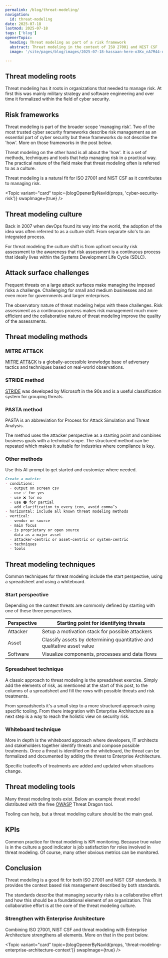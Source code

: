 ```yaml
---
permalink: /blog/threat-modeling/
navigation:
  id: threat-modeling
date: 2025-07-18
lastmod: 2025-07-18
tags: ['blog']
openerTopic:
  heading: Threat modeling as part of a risk framework
  abstract: Threat modeling in the context of ISO 27001 and NIST CSF
  image: '/site/pages/blog/images/2025-07-18-hassaan-here-o3Kx_nA7M44-unsplash.jpg'

---
```



## Threat modeling roots

Threat modeling has it roots in organizations that needed to manage risk. At
first this was mainly military strategy and software engineering and over time
it formalized within the field of cyber security.

## Risk frameworks

Threat modeling is part of the broader scope 'managing risk'. Two of the most
trusted cyber security frameworks describe risk management as an essential part
of cyber security but these frameworks do not describe the 'how'. More on
those frameworks in the post below.

Threat modeling on the other hand is all about the 'how'. It is a set of
methods, techniques and tools that help managing risk in a practical way. The
practical nature of the field make that threat modeling often is referred to as
a culture.

Threat modeling is a natural fit for ISO 27001 and NIST CSF as it contributes to
managing risk.

<Topic variant="card" topic={blogOpenerByNavId(props, 'cyber-security-risk')} swapImage={true} />

## Threat modeling culture

Back in 2007 when devOps found its way into the world, the adoption of the idea
was often referred to as a culture shift. From separate silo's to an integrated
process.

For threat modeling the culture shift is from upfront security risk assessment
to the awareness that risk assessment is a continuous process that ideally lives
within the Systems Development Life Cycle (SDLC).

## Attack surface challenges

Frequent threats on a large attack surfaces make managing the imposed risks a
challenge. Challenging for small and medium businesses and an even more for
governments and larger enterprises.

The observatory nature of threat modeling helps with these challenges. Risk
assessment as a continuous process makes risk management much more efficient and
the collaborative nature of threat modeling improve the quality of the
assessments.

## Threat modeling methods

### MITRE ATT&CK

[MITRE ATT&CK](https://attack.mitre.org) is a globally-accessible knowledge base
of adversary tactics and techniques based on real-world observations.

### STRIDE method

[STRIDE](https://en.wikipedia.org/wiki/STRIDE_model) was developed by Microsoft
in the 90s and is a useful classification system for grouping threats.

### PASTA method

PASTA is an abbreviation for Process for Attack Simulation and Threat Analysis.

The method uses the attacker perspective as a starting point and combines
business goals with a technical scope. The structured method can be repeated
which makes it suitable for industries where compliance is key.

### Other methods

Use this AI-prompt to get started and customize where needed.

```md
Create a matrix:
- conditions:
  - output on screen csv
  - use ✅ for yes
  - use ❌ for no
  - use 🟠 for partial
  - add clarification to every icon, avoid comma’s
- horizontal: include all known threat modeling methods
- vertical:
  - vendor or source
  - main focus
  - is proprietary or open source
  - data as a major asset
  - attacker-centric or asset-centric or system-centric
  - techniques
  - tools
```

## Threat modeling techniques

Common techniques for threat modeling include the start perspective, using a
spreadsheet and using a whiteboard.

### Start perspective

Depending on the context threats are commonly defined by starting with one of
these three perspectives.

| Perspective         | Starting point for identifying threats |
|---------------------|----------------------------------------|
| Attacker            | Setup a motivation stack for possible attackers |
| Asset               | Classify assets by determining quantitative and qualitative asset value  |
| Software            | Visualize components, processes and data flows |

### Spreadsheet technique

A classic approach to threat modeling is the spreadsheet exercise. Simply add
the elements of risk, as mentioned at the start of this post, to the columns of
a spreadsheet and fill the rows with possible threats and risk treatments.

From spreadsheets it's a small step to a more structured approach using specific
tooling. From there integration with Enterprise Architecture as a next step is a
way to reach the holistic view on security risk.

### Whiteboard technique

More in depth is the whiteboard approach where developers, IT architects and
stakeholders together identify threats and compose possible treatments. Once a
threat is identified on the whiteboard, the threat can be formalized and
documented by adding the threat to Enterprise Architecture.

Specific tradeoffs of treatments are added and updated when situations change.

## Threat modeling tools

Many threat modeling tools exist. Below an example threat model distributed with
the free [OWASP](https://owasp.org) Threat Dragon tool.

Tooling can help, but a threat modeling culture should be the main goal.

<Diagram src="/site/pages/blog/images-security-framework/threat-dragon-example.svg" width="60rem" />

## KPIs

Common practice for threat modeling is KPI monitoring. Because true value is in
the culture a good indicator is job satisfaction for roles involved in threat
modeling. Of course, many other obvious metrics can be monitored.

## Conclusion

Threat modeling is a good fit for both ISO 27001 and NIST CSF standards. It
provides the context based risk management described by both standards.

The standards describe that managing security risks is a collaborative effort
and how this should be a foundational element of an organization. This
collaborative effort is at the core of the threat modeling culture.

### Strengthen with Enterprise Architecture

Combining ISO 27001, NIST CSF and threat modeling with Enterprise Architecture
strengthens all elements. More on that in the post below.

<Topic variant="card" topic={blogOpenerByNavId(props, 'threat-modeling-enterprise-architecture-context')} swapImage={true} />
